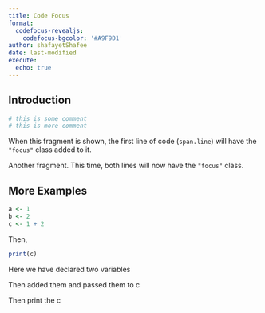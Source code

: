 ```yaml
---
title: Code Focus
format:
  codefocus-revealjs:
    codefocus-bgcolor: '#A9F9D1'
author: shafayetShafee
date: last-modified
execute: 
  echo: true
---
```


## Introduction


```r
# this is some comment
# this is more comment
```


::: {.fragment data-code-focus="1"}
When this fragment is shown, the first line of code (`span.line`) will have the `"focus"` class added to it.
:::

::: {.fragment data-code-focus="1-2"}
 Another fragment. This time, both lines will now have the `"focus"` class.
:::


## More Examples

```r
a <- 1
b <- 2
c <- 1 + 2
```

Then, 

```r
print(c)
```


::: {.fragment data-code-focus="1-2"}
Here we have declared two variables
:::


::: {.fragment data-code-focus="3"}
Then added them and passed them to c
:::

::: {.fragment data-code-focus="1" data-code-block="2"}
Then print the c
:::

